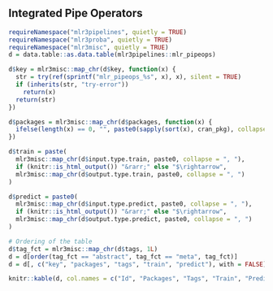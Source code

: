 ## Integrated Pipe Operators {#list-pipeops}


```r
requireNamespace("mlr3pipelines", quietly = TRUE)
requireNamespace("mlr3proba", quietly = TRUE)
requireNamespace("mlr3misc", quietly = TRUE)
d = data.table::as.data.table(mlr3pipelines::mlr_pipeops)

d$key = mlr3misc::map_chr(d$key, function(x) {
  str = try(ref(sprintf("mlr_pipeops_%s", x), x), silent = TRUE)
  if (inherits(str, "try-error"))
    return(x)
  return(str)
})

d$packages = mlr3misc::map_chr(d$packages, function(x) {
  ifelse(length(x) == 0, "", paste0(sapply(sort(x), cran_pkg), collapse = ", "))
})

d$train = paste(
  mlr3misc::map_chr(d$input.type.train, paste0, collapse = ", "),
  if (knitr::is_html_output()) "&rarr;" else "$\rightarrow",
  mlr3misc::map_chr(d$output.type.train, paste0, collapse = ", ")
)

d$predict = paste0(
  mlr3misc::map_chr(d$input.type.predict, paste0, collapse = ", "),
  if (knitr::is_html_output()) "&rarr;" else "$\rightarrow",
  mlr3misc::map_chr(d$output.type.predict, paste0, collapse = ", ")
)

# Ordering of the table
d$tag_fct = mlr3misc::map_chr(d$tags, 1L)
d = d[order(tag_fct == "abstract", tag_fct == "meta", tag_fct)]
d = d[, c("key", "packages", "tags", "train", "predict"), with = FALSE]

knitr::kable(d, col.names = c("Id", "Packages", "Tags", "Train", "Predict"))
```
